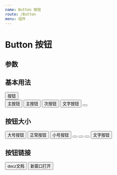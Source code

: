 ---
name: Button 按钮
route: /Button
menu: 组件
---


# Button 按钮

## 参数

<Props of={Button} />

## 基本用法
<Playground>
  <Button>按钮</Button>
  <div style={{marginTop: '10px'}}>
    <Button type="primary">主按钮</Button>
    <Button type="primary" outline>主按钮</Button>
    <Button>次按钮</Button>
    <Button type="text">文字按钮</Button>
    <Button type='icon' icon='search'></Button>
  </div>
</Playground>

## 按钮大小
<Playground>
  <div>
    <Button size="large">大号按钮</Button>
    <Button>正常按钮</Button>
    <Button size="small">小号按钮</Button>
    <Button type="icon" icon="search" size="large"></Button>
    <Button type="icon" icon="search"></Button>
    <Button type="icon" icon="search" size="small"></Button>
    <Button type="text">文字按钮</Button>
  </div>
</Playground>

## 按钮链接
<Playground>
    <Button href="https://raw.githubusercontent.com/doczjs/docz/d2ab7c348376d15beb9b7d21ee6b162cd2c9dd1f/examples/with-algolia-search/src/docs/references/components-api.mdx">docz文档</Button>
    <Button href="https://youzan.com" target="_blank">
      新窗口打开
    </Button>
</Playground>
